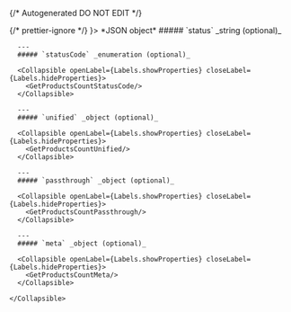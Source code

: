 {/* Autogenerated DO NOT EDIT  */}


<TabbedSection tabLabel='Status Code'>
  {/* prettier-ignore */}
  <Tab title={<StatusCode code={"200"} />}>
    *JSON object*
    <Collapsible openLabel={Labels.showProperties} closeLabel={Labels.hideProperties} defaultOpen={true}>
      ##### `status` _string (optional)_
          
        
      ---
      ##### `statusCode` _enumeration (optional)_

      <Collapsible openLabel={Labels.showProperties} closeLabel={Labels.hideProperties}>
        <GetProductsCountStatusCode/>
      </Collapsible>
        
      ---
      ##### `unified` _object (optional)_

      <Collapsible openLabel={Labels.showProperties} closeLabel={Labels.hideProperties}>
        <GetProductsCountUnified/>
      </Collapsible>
        
      ---
      ##### `passthrough` _object (optional)_

      <Collapsible openLabel={Labels.showProperties} closeLabel={Labels.hideProperties}>
        <GetProductsCountPassthrough/>
      </Collapsible>
        
      ---
      ##### `meta` _object (optional)_

      <Collapsible openLabel={Labels.showProperties} closeLabel={Labels.hideProperties}>
        <GetProductsCountMeta/>
      </Collapsible>
        
    </Collapsible>
  </Tab>
</TabbedSection>
